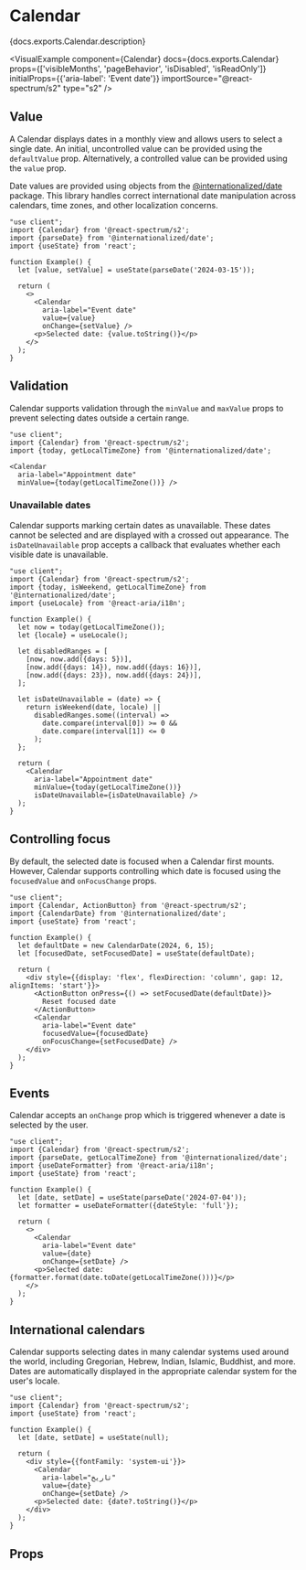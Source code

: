 

# Calendar

<PageDescription>{docs.exports.Calendar.description}</PageDescription>

<VisualExample
  component={Calendar}
  docs={docs.exports.Calendar}
  props={['visibleMonths', 'pageBehavior', 'isDisabled', 'isReadOnly']}
  initialProps={{'aria-label': 'Event date'}}
  importSource="@react-spectrum/s2"
  type="s2" />

## Value

A Calendar displays dates in a monthly view and allows users to select a single date. An initial, uncontrolled value can be provided using the `defaultValue` prop. Alternatively, a controlled value can be provided using the `value` prop.

Date values are provided using objects from the [@internationalized/date](https://react-spectrum.adobe.com/internationalized/date/) package. This library handles correct international date manipulation across calendars, time zones, and other localization concerns.

```tsx render
"use client";
import {Calendar} from '@react-spectrum/s2';
import {parseDate} from '@internationalized/date';
import {useState} from 'react';

function Example() {
  let [value, setValue] = useState(parseDate('2024-03-15'));

  return (
    <>
      <Calendar
        aria-label="Event date"
        value={value}
        onChange={setValue} />
      <p>Selected date: {value.toString()}</p>
    </>
  );
}
```

## Validation

Calendar supports validation through the `minValue` and `maxValue` props to prevent selecting dates outside a certain range.

```tsx render hideImports
"use client";
import {Calendar} from '@react-spectrum/s2';
import {today, getLocalTimeZone} from '@internationalized/date';

<Calendar
  aria-label="Appointment date"
  minValue={today(getLocalTimeZone())} />
```

### Unavailable dates

Calendar supports marking certain dates as unavailable. These dates cannot be selected and are displayed with a crossed out appearance. The `isDateUnavailable` prop accepts a callback that evaluates whether each visible date is unavailable.

```tsx render hideImports
"use client";
import {Calendar} from '@react-spectrum/s2';
import {today, isWeekend, getLocalTimeZone} from '@internationalized/date';
import {useLocale} from '@react-aria/i18n';

function Example() {
  let now = today(getLocalTimeZone());
  let {locale} = useLocale();
  
  let disabledRanges = [
    [now, now.add({days: 5})],
    [now.add({days: 14}), now.add({days: 16})],
    [now.add({days: 23}), now.add({days: 24})],
  ];

  let isDateUnavailable = (date) => {
    return isWeekend(date, locale) || 
      disabledRanges.some((interval) => 
        date.compare(interval[0]) >= 0 && 
        date.compare(interval[1]) <= 0
      );
  };

  return (
    <Calendar
      aria-label="Appointment date"
      minValue={today(getLocalTimeZone())}
      isDateUnavailable={isDateUnavailable} />
  );
}
```

## Controlling focus

By default, the selected date is focused when a Calendar first mounts. However, Calendar supports controlling which date is focused using the `focusedValue` and `onFocusChange` props.

```tsx render hideImports
"use client";
import {Calendar, ActionButton} from '@react-spectrum/s2';
import {CalendarDate} from '@internationalized/date';
import {useState} from 'react';

function Example() {
  let defaultDate = new CalendarDate(2024, 6, 15);
  let [focusedDate, setFocusedDate] = useState(defaultDate);

  return (
    <div style={{display: 'flex', flexDirection: 'column', gap: 12, alignItems: 'start'}}>
      <ActionButton onPress={() => setFocusedDate(defaultDate)}>
        Reset focused date
      </ActionButton>
      <Calendar
        aria-label="Event date"
        focusedValue={focusedDate}
        onFocusChange={setFocusedDate} />
    </div>
  );
}
```

## Events

Calendar accepts an `onChange` prop which is triggered whenever a date is selected by the user.

```tsx render hideImports
"use client";
import {Calendar} from '@react-spectrum/s2';
import {parseDate, getLocalTimeZone} from '@internationalized/date';
import {useDateFormatter} from '@react-aria/i18n';
import {useState} from 'react';

function Example() {
  let [date, setDate] = useState(parseDate('2024-07-04'));
  let formatter = useDateFormatter({dateStyle: 'full'});

  return (
    <>
      <Calendar
        aria-label="Event date"
        value={date}
        onChange={setDate} />
      <p>Selected date: {formatter.format(date.toDate(getLocalTimeZone()))}</p>
    </>
  );
}
```

## International calendars

Calendar supports selecting dates in many calendar systems used around the world, including Gregorian, Hebrew, Indian, Islamic, Buddhist, and more. Dates are automatically displayed in the appropriate calendar system for the user's locale.

```tsx render hideImports
"use client";
import {Calendar} from '@react-spectrum/s2';
import {useState} from 'react';

function Example() {
  let [date, setDate] = useState(null);
  
  return (
    <div style={{fontFamily: 'system-ui'}}>
      <Calendar
        aria-label="تاریخ"
        value={date}
        onChange={setDate} />
      <p>Selected date: {date?.toString()}</p>
    </div>
  );
}
```

## Props

<PropTable component={docs.exports.Calendar} links={docs.links} />
